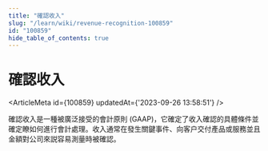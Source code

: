 ```yaml
---
title: "確認收入"
slug: "/learn/wiki/revenue-recognition-100859"
id: "100859"
hide_table_of_contents: true
---
```



# 確認收入

<ArticleMeta id={100859} updatedAt={'2023-09-26 13:58:51'} />
<div className='border-solid border-b border-t-0 my-4 border-[var(--ifm-color-gray-300)]' />

確認收入是一種被廣泛接受的會計原則 (GAAP)，它確定了收入確認的具體條件並確定瞭如何進行會計處理。收入通常在發生關鍵事件、向客户交付產品或服務並且金額對公司來説容易測量時被確認。
